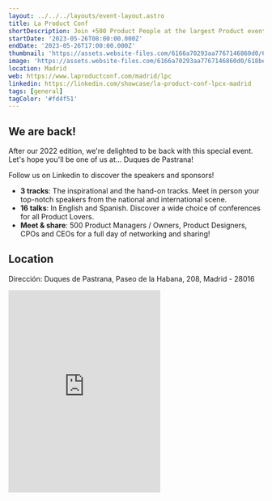 ```yaml
---
layout: ../../../layouts/event-layout.astro
title: La Product Conf
shortDescription: Join +500 Product People at the largest Product event in Madrid. La Product Conf is an annual landmark for the Product Community
startDate: '2023-05-26T08:00:00.000Z'
endDate: '2023-05-26T17:00:00.000Z'
thumbnail: 'https://assets.website-files.com/6166a70293aa7767146860d0/618befcda919426565a381fb_Ban_LPC%20(1).png'
image: 'https://assets.website-files.com/6166a70293aa7767146860d0/618befcda919426565a381fb_Ban_LPC%20(1).png'
location: Madrid
web: https://www.laproductconf.com/madrid/lpc
linkedin: https://linkedin.com/showcase/la-product-conf-lpcx-madrid
tags: [general]
tagColor: '#fd4f51'
---
```


## We are back!

After our 2022 edition, we're delighted to be back with this special event. Let's hope you'll be one of us at... Duques de Pastrana!

Follow us on Linkedin to discover the speakers and sponsors!

- **3 tracks**: The inspirational and the hand-on tracks. Meet in person your top-notch speakers from the national and international scene.
- **16 talks**: In English and Spanish. Discover a wide choice of conferences for all Product Lovers.
- **Meet & share**: 500 Product Managers / Owners, Product Designers, CPOs and CEOs for a full day of networking and sharing!

## Location

Dirección: Duques de Pastrana, Paseo de la Habana, 208, Madrid - 28016

<iframe className="w-full" height="400px" style="border:none;overflow:hidden" marginheight="0" marginwidth="0" aria-label="Duques de Pastrana, Paseo de la Habana, 208, Madrid - 28016" class="sek-lazy-loaded" src="https://www.google.com/maps/embed?pb=!1m18!1m12!1m3!1d3035.3895484159675!2d-3.680400620008553!3d40.466646260626774!2m3!1f0!2f0!3f0!3m2!1i1024!2i768!4f13.1!3m3!1m2!1s0xd42293cf21991c1%3A0xc8713311b96415d6!2sPalacete%20de%20los%20Duques%20de%20Pastrana!5e0!3m2!1sen!2ses!4v1675690862633!5m2!1sen!2ses"></iframe>

